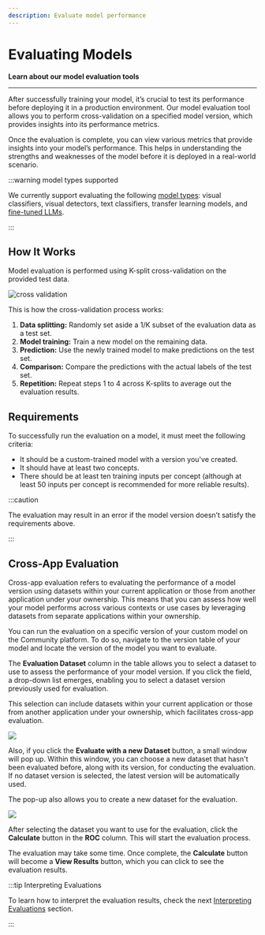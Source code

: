 ```yaml
---
description: Evaluate model performance
---
```


# Evaluating Models

**Learn about our model evaluation tools**
<hr />

After successfully training your model, it’s crucial to test its performance before deploying it in a production environment. Our model evaluation tool allows you to perform cross-validation on a specified model version, which provides insights into its performance metrics.

Once the evaluation is complete, you can view various metrics that provide insights into your model’s performance. This helps in understanding the strengths and weaknesses of the model before it is deployed in a real-world scenario.

:::warning model types supported

We currently support evaluating the following [model types](https://docs.clarifai.com/portal-guide/model/model-types/):  visual classifiers, visual detectors, text classifiers, transfer learning models, and [fine-tuned LLMs](https://docs.clarifai.com/portal-guide/evaluate/llms).

:::

## How It Works

Model evaluation is performed using K-split cross-validation on the provided test data.

![cross validation](/img/cross_validation.jpg)

This is how the cross-validation process works:

1. **Data splitting:** Randomly set aside a 1/K subset of the evaluation data as a test set.
2. **Model training:** Train a new model on the remaining data.
3. **Prediction:** Use the newly trained model to make predictions on the test set.
4. **Comparison:** Compare the predictions with the actual labels of the test set.
5. **Repetition:** Repeat steps 1 to 4 across K-splits to average out the evaluation results.

## Requirements

To successfully run the evaluation on a model, it must meet the following criteria:

- It should be a custom-trained model with a version you've created. 
- It should have at least two concepts.
- There should be at least ten training inputs per concept (although at least 50 inputs per concept is recommended for more reliable results).

:::caution

The evaluation may result in an error if the model version doesn’t satisfy the requirements above.

:::

## Cross-App Evaluation

Cross-app evaluation refers to evaluating the performance of a model version using datasets within your current application or those from another application under your ownership. This means that you can assess how well your model performs across various contexts or use cases by leveraging datasets from separate applications within your ownership.

You can run the evaluation on a specific version of your custom model on the Community platform. To do so, navigate to the version table of your model and locate the version of the model you want to evaluate.

The **Evaluation Dataset** column in the table allows you to select a dataset to use to assess the performance of your model version. If you click the field, a drop-down list emerges, enabling you to select a dataset version previously used for evaluation.

This selection can include datasets within your current application or those from another application under your ownership, which facilitates cross-app evaluation.

![](/img/community/evaluate/evaluate_1.png)

Also, if you click the **Evaluate with a new Dataset** button, a small window will pop up. Within this window, you can choose a new dataset that hasn't been evaluated before, along with its version, for conducting the evaluation. If no dataset version is selected, the latest version will be automatically used.

The pop-up also allows you to create a new dataset for the evaluation.

![](/img/community/evaluate/evaluate_1_1.png)

After selecting the dataset you want to use for the evaluation, click the **Calculate** button in the **ROC** column. This will start the evaluation process. 

The evaluation may take some time. Once complete, the **Calculate** button will become a **View Results** button, which you can click to see the evaluation results.

:::tip Interpreting Evaluations

To learn how to interpret the evaluation results, check the next [Interpreting Evaluations](../evaluate/interpreting-evaluations/) section. 
 
:::
